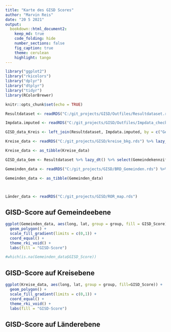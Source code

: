 ```yaml
---
title: "Karte des GISD Scores"
author: "Marvin Reis"
date: "20 5 2021"
output:
  bookdown::html_document2:
    keep_md: true
    code_folding: hide
    number_sections: false
    fig_caption: true
    theme: cerulean
    highlight: tango
---
```


```r
library("ggplot2")
library("rkicolors")
library("dplyr")
library("dtplyr")
library("tidyr")
library(RColorBrewer)

knitr::opts_chunk$set(echo = TRUE)
```

```r
Resultdataset <- readRDS("C:/git_projects/GISD/Outfiles/Resultdataset.rds")

Impdata.imputed <- readRDS("C:/git_projects/GISD/Outfiles/Impdata_check.rds")

GISD_data_Kreis <- left_join(Resultdataset, Impdata.imputed, by = c("Gemeindekennziffer", "Jahr")) %>% lazy_dt() %>% select(Kreis, GISD_Score) %>% distinct(Kreis, .keep_all = TRUE) %>% unique() %>% lazy_dt()

Kreise_data <- readRDS("C:/git_projects/GISD/kreise_bkg.rds") %>% lazy_dt() %>% mutate(Kreis = as.numeric(id)) %>% select(-id) %>% left_join(GISD_data_Kreis, by = "Kreis") %>% lazy_dt()

Kreise_data <- as_tibble(Kreise_data)

GISD_data_Gem <- Resultdataset %>% lazy_dt() %>% select(Gemeindekennziffer, GISD_Score) %>% distinct(Gemeindekennziffer, .keep_all = TRUE) %>% unique() %>% lazy_dt()

Gemeinden_data <- readRDS("C:/git_projects/GISD/BRD_Gemeinden.rds") %>% lazy_dt() %>% mutate(Gemeindekennziffer = as.numeric(id)) %>% select(-id) %>% left_join(GISD_data_Gem, by = "Gemeindekennziffer") %>% lazy_dt()

Gemeinden_data <- as_tibble(Gemeinden_data)



Länder_data <- readRDS("C:/git_projects/GISD/ROR_map.rds")
```

## GISD-Score auf Gemeindeebene
```r
ggplot(Gemeinden_data, aes(long, lat, group = group, fill = GISD_Score)) +
  geom_polygon() +
  scale_fill_gradient(limits = c(0,1)) +
  coord_equal() +
  theme_rki_void() +
  labs(fill = "GISD-Score")

#which(is.na(Gemeinden_data$GISD_Score))
```

## GISD-Score auf Kreisebene
```r
ggplot(Kreise_data, aes(long, lat, group = group, fill=GISD_Score)) +
  geom_polygon() +
  scale_fill_gradient(limits = c(0,1)) +
  coord_equal() +
  theme_rki_void() +
  labs(fill = "GISD-Score")
```


## GISD-Score auf Länderebene



